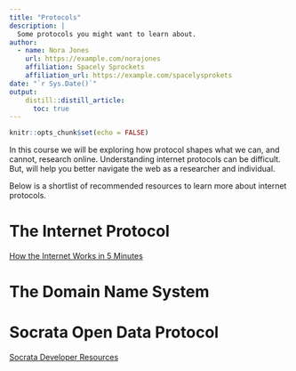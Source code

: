 ```yaml
---
title: "Protocols"
description: |
  Some protocols you might want to learn about.
author:
  - name: Nora Jones 
    url: https://example.com/norajones
    affiliation: Spacely Sprockets
    affiliation_url: https://example.com/spacelysprokets
date: "`r Sys.Date()`"
output: 
    distill::distill_article:
      toc: true
---
```


```r
knitr::opts_chunk$set(echo = FALSE)
```

In this course we will be exploring how protocol shapes what we can, and cannot, research online. Understanding internet protocols can be difficult. But, will help you better navigate the web as a researcher and individual. 

Below is a shortlist of recommended resources to learn more about internet protocols. 

# The Internet Protocol
[How the Internet Works in 5 Minutes](https://www.youtube.com/watch?v=7_LPdttKXPc)

# The Domain Name System



# Socrata Open Data Protocol

[Socrata Developer Resources](https://dev.socrata.com/)



